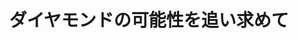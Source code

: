 ﻿---
title: "ダイヤモンドの可能性を追い求めて"
category: "工学院"
vol: "16"
interviewee: "吉川・戸倉 "
url: ""
tags: []
pdf: "16-6.pdf"
career: ""
preface: "------------"
---
